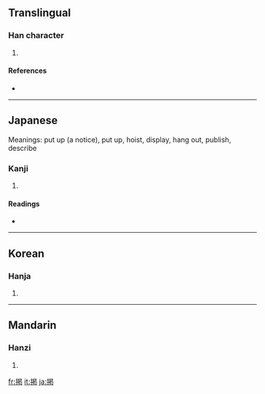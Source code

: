 {{also|揭}}
==Translingual==

===Han character===
{{Han char|rn=64|rad=手|as=09|sn=12|four=|canj=手日心心 (QAPP), X手日心心 (XQAPP)}}

# {{defn|Han|sort=手09}}

====References====
* {{Han ref|kx=0440.181|dkj=12311|dj=0795.040|hdz=31897.031|uh=63B2|ud=25522}}

----

==Japanese==

Meanings:   	 put up (a notice), put up, hoist, display, hang out, publish, describe

===Kanji===
{{ja-kanji|grade=c|rs=手09}}

# {{defn|Japanese}}

====Readings====
* {{ja-readings|on=[[けい]] (kei), [[けつ]] (ketsu)|kun=[[かかげる]] (kakageru)}}

----

==Korean==

===Hanja===
{{ko-hanja|hangeul=[[게]], [[갈]]|eumhun=|rv=ge, gal|mr=ke, kal|y=key, kal}}

# {{defn|Korean}}

----

==Mandarin==

===Hanzi===
{{cmn-hanzi|pin=[[jiē]] ([[jie1]]), [[qì]] ([[qi4]])|wg=chieh<sup>1</sup>, ch'i<sup>4</sup>}}

# {{defn|Mandarin}}

[[fr:掲]]
[[it:掲]]
[[ja:掲]]